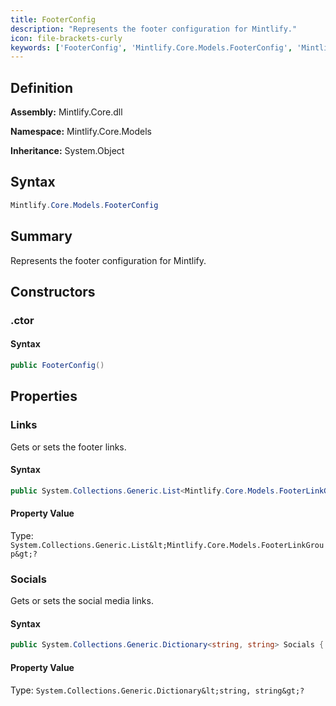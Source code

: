 ```yaml
---
title: FooterConfig
description: "Represents the footer configuration for Mintlify."
icon: file-brackets-curly
keywords: ['FooterConfig', 'Mintlify.Core.Models.FooterConfig', 'Mintlify.Core.Models', 'class', 'System.Object']
---
```


## Definition

**Assembly:** Mintlify.Core.dll

**Namespace:** Mintlify.Core.Models

**Inheritance:** System.Object

## Syntax

```csharp
Mintlify.Core.Models.FooterConfig
```

## Summary

Represents the footer configuration for Mintlify.

## Constructors

### .ctor

#### Syntax

```csharp
public FooterConfig()
```

## Properties

### Links

Gets or sets the footer links.

#### Syntax

```csharp
public System.Collections.Generic.List<Mintlify.Core.Models.FooterLinkGroup> Links { get; set; }
```

#### Property Value

Type: `System.Collections.Generic.List&lt;Mintlify.Core.Models.FooterLinkGroup&gt;?`

### Socials

Gets or sets the social media links.

#### Syntax

```csharp
public System.Collections.Generic.Dictionary<string, string> Socials { get; set; }
```

#### Property Value

Type: `System.Collections.Generic.Dictionary&lt;string, string&gt;?`

